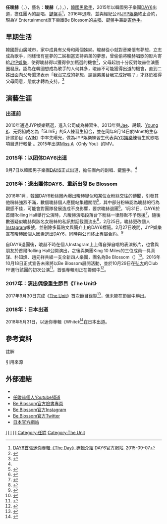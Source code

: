 {{藝人
| 姓名     = Jun Hyeok
| 類型     = 男歌手
| 圖片     = 
| 圖片尺寸 = 
| 圖片簡介 =
| 本名     = 任晙赫
| 外文名   = {{lang|ko|임준혁}}
| 羅馬拼音 = Im Jun Hyeok
| 出生日期 = {{birth date and age|1993|7|17}}
| 出生地點 = {{韓國}}[[蔚山廣域市|蔚山廣域市]]
| 國籍 = {{韓國}}
| 職業     = 歌手
| 宗教信仰 = 
| 語言     = 韓語
| 母校 = 
| 出道日期 = {{ubl|2015年9月7日（[[DAY6|DAY6]]成員）}}
| 相關團體 = [[DAY6|DAY6]]（已退出）
| 經紀公司 = V Entertainment<br>Ai Entertainment
}}
{{Infobox Korean name
|hangul=임준혁
|hanja={{linktext|任|晙|赫}}
|rr= Im Jun Hyeok
}}

'''任晙赫'''（{{lang-en|'''Im Jun Hyeok'''}}，{{lang-ko|'''임준혁'''}}），藝名：'''晙赫'''（{{lang-en|'''Jun Hyeok'''}}，{{lang-ko|'''준혁'''}}），{{bd|1993年|7月17日}}），[[韓國|韓國]][[男歌手|男歌手]]，2015年以韓國男子樂團[[DAY6|DAY6]]出道，擔任團內的副唱、[[鍵盤手|鍵盤手]]<ref name=day>[http://day6.jype.com/discography.asp?idx=1&lng=CH&page= DAY6首張迷你專輯《The Day》專輯介紹] {{Wayback|url=http://day6.jype.com/discography.asp?idx=1&lng=CH&page= |date=20170111201537 }} DAY6官方網站. 2015-09-07{{zh}}</ref>，2016年退隊，並與經紀公司[[JYP娛樂|JYP娛樂]]終止合約，現為V Entertainment旗下樂團Be Blossom的[[主唱|主唱]]、鍵盤手兼副[[吉他手|吉他手]]。

==早期生活==
韓國蔚山廣域市，家中成員有父母和兩個姊姊。晙赫從小就對音樂懷有夢想，立志成為歌手，同樣懷有星夢的二姊相當支持弟弟的夢想，曾偷偷將晙赫唱歌的影片寄給[[JYP娛樂|JYP娛樂]]，使得晙赫得以獲得參加甄選的機會<ref>{{cite news|url=https://www.kkbox.com/tw/tc/column/interviews-47-725-1.html|title=DAY6獨家傳授，明星養成班開課！|publisher=KKBOX|date=2016-01-02|language=zh|accessdate=2016-11-02|archive-date=2020-11-01|archive-url=https://web.archive.org/web/20201101110911/https://www.kkbox.com/tw/tc/column/interviews-47-725-1.html}}</ref>，父母起初十分反對晙赫往演藝圈發展，認為在韓國想成為歌手的人何其多，晙赫不可能獲得出道的機會，直到二姊出面向父母懇求表示「我沒完成的夢想，請讓弟弟替我完成好嗎？」才終於獲得父母同意，態度才轉為支持。<ref>{{cite news|url=http://star.ettoday.net/news/585498|title=完成姊姊的夢想…　DAY6見晙赫眼眶泛紅貼心喊：別哭|publisher=ETtoday新聞雲|date=2015-10-25|language=zh|accessdate=2016-11-02|archive-date=2019-12-06|archive-url=https://web.archive.org/web/20191206111113/https://star.ettoday.net/news/585498}}</ref>

==演藝生涯==
===出道前===
2010年通過JYP娛樂甄選，進入公司成為練習生。2013年與[[Jae|Jae]]、晟鎮、[[姜永晛|Young K]]、元弼組成名為「5LIVE」的5人練習生組合，並在同年9月14日於Mnet的生存計畫節目《[[WIN|WIN]]》中率先曝光，做為JYP娛樂練習生代表與[[YG娛樂|YG娛樂]]練習生就歌唱項目進行較量{{NoteTag|name=win|1=YG vs JYP演出片段{{youtube|Jx-ACrBWejo|<nowiki>[</nowiki> WIN : WHO IS NEXT <nowiki>]</nowiki> episode 4_ YG vs JYP ! 배틀의 결과는?!}}}} 。2015年出演[[Miss_A|Miss A]]〈Only You〉的MV。

=== 2015年：以团体DAY6出道 ===
9月7日以韓國男子樂團[[DAY6|DAY6]]正式出道，擔任團內的副唱、鍵盤手。<ref name="day" />

=== 2016年：退出團体DAY6、重新出發 Be Blossom ===
2016年1月，韓國DAY6粉絲圈內爆出晙赫疑似和某位女粉絲交往的傳聞，引發其他粉絲強烈不滿，數個晙赫個人應援站集體關閉<ref>{{cite news|url=http://ent.ltn.com.tw/news/paper/962920|title=偷愛粉絲 「 DAY6」晙赫遭退團|publisher=自由時報電子報|date=2016-02-28|language=zh-tw|accessdate=2016-08-10|archive-date=2016-04-27|archive-url=https://web.archive.org/web/20160427210913/http://ent.ltn.com.tw/news/paper/962920|dead-url=no}}</ref>，其中部分粉絲認為晙赫的行為觀感不佳，可能會對團隊發展造成不良影響，要求晙赫退團<ref>{{cite news|url=http://gall.dcinside.com/board/lists/?id=day6&page=4&search_pos=-17794&s_type=search_all&s_keyword=%ED%83%88%ED%87%B4|title=DAY6갤러리相關討論|publisher=dcinside|accessdate=2016-04-19|language=ko|archive-date=2017-01-11|archive-url=https://web.archive.org/web/20170111201553/http://gall.dcinside.com/board/lists/?id=day6&page=4&search_pos=-17794&s_type=search_all&s_keyword=%ED%83%88%ED%87%B4|dead-url=no}}</ref>。1月31日，DAY6於首爾Rolling Hall舉行公演時，凡晙赫演唱段落台下粉絲一律靜默不予應援<ref>{{cite news|url=http://news.kmib.co.kr/article/view.asp?arcid=0010405797&code=61181611&cp=nv|title=JYP 데이식스 준혁 탈퇴 이유는 “연애 때문에?” 네티즌 수사대 의혹 제기|publisher=kmib|date=2016-02-29|language=ko|deadurl=yes|archiveurl=https://web.archive.org/web/20160508112833/http://news.kmib.co.kr/article/view.asp?arcid=0010405797&code=61181611&cp=nv|archivedate=2016-05-08|accessdate=2016-08-10}}</ref>，隨後數張疑似晙赫與該名女粉絲的私訊對話截圖流出<ref>{{cite news|url=http://ent.ltn.com.tw/news/breakingnews/1615598|title=DAY6晙赫 爆偷戀粉絲宣布退團|publisher=自由時報電子報|date=2016-02-28|language=zh-tw|accessdate=2016-08-10|archive-date=2016-03-02|archive-url=https://web.archive.org/web/20160302071434/http://ent.ltn.com.tw/news/breakingnews/1615598|dead-url=no}}</ref>，2月25日，晙赫更改個人[[Instagram|Instagram]]帳號，並刪除多篇貼文與簡介上的DAY6標籤。2月27日晚間，JYP娛樂宣布晙赫因個人因素退出DAY6，同時與公司終止專屬合約。<ref>{{cite news|url=http://www.koreastardaily.com/tc/photo/74405/2|title=JYP娛樂：DAY6成員晙赫因個人因素退出 合約終止|publisher=韓星網|date=2016-02-28|language=zh-tw|accessdate=2016-08-10|archive-date=2016-03-04|archive-url=https://web.archive.org/web/20160304233217/http://www.koreastardaily.com/tc/photo/74405/2|dead-url=no}}</ref>

自DAY6退團後，晙赫不時在個人Instagram上上傳自彈自唱的表演影片，也曾與朋友於首爾Rolling Hall公開演出，之後與樂團King 10 Miles的三位成員—具真謀、朴知焕、趙元祥共組一支全新四人樂團，團名為Be Blossom（{{lang-ko|비블라썸}}）<ref>{{cite news|url=http://www.setn.com/News.aspx?NewsID=205917|title=前DAY6成員晙赫領新團　Be-blossom有望登台|publisher=三立新聞網|date=2016-12-10|language=zh|accessdate=2016-12-10|archive-date=2016-12-20|archive-url=https://web.archive.org/web/20161220082048/http://www.setn.com/News.aspx?NewsID=205917}}</ref>。2016年10月18日正式宣告未來將以Be Blossom展開活動，並於10月29日在[[弘大_(首爾)|弘大]]的Club FF進行該團的初次公演<ref>{{cite news|url=https://www.instagram.com/p/BLs17qlDZkh/?taken-by=bbjunhyeok|title=晙赫Instagram更新|publisher=Instagram|date=2016-10-18|language=ko}}{{dead link|date=2017年11月 |bot=InternetArchiveBot |fix-attempted=yes }}</ref>，首張專輯則正在籌備中<ref>{{cite news|url=https://twitter.com/bandbeblossom/status/792378328149741569|title=Be Blossom官方推特更新|publisher=Twitter|date=2016-10-29|language=ko|accessdate=2016-11-03|archive-date=2019-02-22|archive-url=https://web.archive.org/web/20190222142144/https://twitter.com/bandbeblossom/status/792378328149741569}}</ref>。

=== 2017年：演出偶像重生節目《The Unit》===
2017年9月30日完成《[[The_Unit|The Unit]]》首次節目錄製<ref>{{cite news|url=http://isplus.live.joins.com/news/article/article.asp?total_id=21987559&cloc=rss%7cisplus%7ctotal_list|title='전 DAY6 멤버' 임준혁, '더 유닛' 30일 녹화 참여|publisher=每日體育|date=2017-10-01|language=ko|accessdate=2018-02-28|archive-date=2019-09-20|archive-url=https://web.archive.org/web/20190920235901/http://isplus.live.joins.com/news/article/article.asp?total_id=21987559&cloc=rss%7cisplus%7ctotal_list}}</ref>，但未能在節目中勝出。

=== 2018年：日本出道===
2018年5月31日，以迷你專輯《White》<ref>{{cite news|url=http://aicc.aient.asia/junhyeok0531/|title=JunHyeok 1st Mini Album 「White」 5/31 発売決定‼|publisher=aicc.aient|date=2018-05-11|language=ja|accessdate=2018-05-11|archive-date=2018-11-18|archive-url=https://web.archive.org/web/20181118192429/http://aicc.aient.asia/junhyeok0531/|dead-url=no}}</ref>在日本出道。

== 參考資料 ==
;註解
{{NoteFoot}}

;引用來源
{{reflist}}

== 外部連結 ==
* {{Instagram|____junhyeok}}
* [https://www.youtube.com/channel/UCEp5jnYOBMfOIoK4jaQxLFA 任晙赫個人Youtube頻道] {{Wayback|url=https://www.youtube.com/channel/UCEp5jnYOBMfOIoK4jaQxLFA |date=20201031223809 }}
* [https://www.facebook.com/bandbeblossom/ Be Blossom官方臉書專頁] {{Wayback|url=https://www.facebook.com/bandbeblossom/ |date=20201108102506 }}
* [https://www.instagram.com/bandbeblossom/ Be Blossom官方Instagram] {{Wayback|url=https://www.instagram.com/bandbeblossom/ |date=20190222142144 }}
* [https://twitter.com/bandbeblossom Be Blossom官方Twitter] {{Wayback|url=https://twitter.com/bandbeblossom |date=20190222142144 }}
* [https://junhyeok.jp/ 日本官方網站] {{Wayback|url=https://junhyeok.jp/ |date=20201125162020 }}
{{DAY6}}
{{The Unit}}

[[Category:韓國作曲家|I]]
[[Category:韓國作詞家|I]]
[[Category:韓國創作歌手|I]]
[[Category:鍵盤樂器演奏家|I]]
[[Category:蔚山廣域市出身人物|I]]
[[Category:任姓|Category:任姓]]
[[Category:The_Unit|Category:The Unit]]